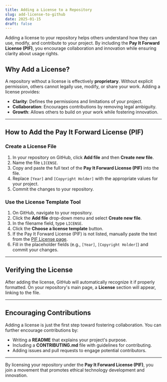 ```yaml
---
title: Adding a License to a Repository
slug: add-license-to-github
date: 2025-01-15
draft: false
---
```


Adding a license to your repository helps others understand how they can use, modify, and contribute to your project. By including the **Pay It Forward License (PIF)**, you encourage collaboration and innovation while ensuring clarity about usage rights.

## Why Add a License?

A repository without a license is effectively **proprietary**. Without explicit permission, others cannot legally use, modify, or share your work. Adding a license provides:
- **Clarity**: Defines the permissions and limitations of your project.  
- **Collaboration**: Encourages contributions by removing legal ambiguity.  
- **Growth**: Allows others to build on your work while fostering innovation.

---

## How to Add the Pay It Forward License (PIF)

### Create a License File

1. In your repository on GitHub, click **Add file** and then **Create new file**.
2. Name the file `LICENSE`.
3. Copy and paste the full text of the **Pay It Forward License (PIF)** into the file.
4. Replace `[Year]` and `[Copyright Holder]` with the appropriate values for your project.
5. Commit the changes to your repository.

### Use the License Template Tool

1. On GitHub, navigate to your repository.  
2. Click the **Add file** drop-down menu and select **Create new file**.  
3. In the filename field, type `LICENSE`.  
4. Click the **Choose a license template** button.  
5. If the Pay It Forward License (PIF) is not listed, manually paste the text from the [PIF License page](/license).  
6. Fill in the placeholder fields (e.g., `[Year]`, `[Copyright Holder]`) and commit your changes.

---

## Verifying the License

After adding the license, GitHub will automatically recognize it if properly formatted. On your repository's main page, a **License** section will appear, linking to the file.

---

## Encouraging Contributions

Adding a license is just the first step toward fostering collaboration. You can further encourage contributions by:
- Writing a **README** that explains your project's purpose.  
- Including a **CONTRIBUTING.md** file with guidelines for contributing.  
- Adding issues and pull requests to engage potential contributors.  

---

By licensing your repository under the **Pay It Forward License (PIF)**, you join a movement that promotes ethical technology development and innovation.
